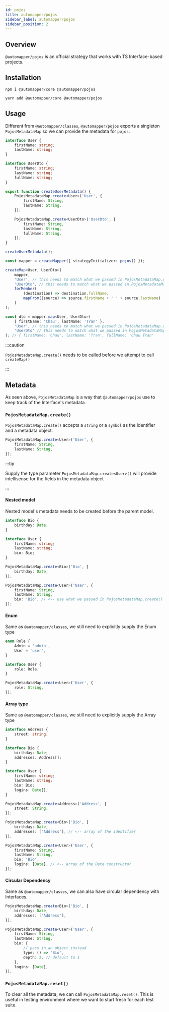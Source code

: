 ```yaml
---
id: pojos
title: automapper/pojos
sidebar_label: automapper/pojos
sidebar_position: 2
---
```


## Overview

`@automapper/pojos` is an official strategy that works with TS Interface-based projects.

## Installation

```shell
npm i @automapper/core @automapper/pojos
```

```shell
yarn add @automapper/core @automapper/pojos
```

## Usage

Different from `@automapper/classes`, `@automapper/pojos` exports a singleton `PojosMetadataMap` so we can provide the metadata for `pojos`.

```ts
interface User {
    firstName: string;
    lastName: string;
}

interface UserDto {
    firstName: string;
    lastName: string;
    fullName: string;
}

export function createUserMetadata() {
    PojosMetadataMap.create<User>('User', {
        firstName: String,
        lastName: String,
    });

    PojosMetadataMap.create<UserDto>('UserDto', {
        firstName: String,
        lastName: String,
        fullName: String,
    });
}

createUserMetadata();

const mapper = createMapper({ strategyInitializer: pojos() });

createMap<User, UserDto>(
    mapper,
    'User', // this needs to match what we passed in PojosMetadataMap.create()
    'UserDto', // this needs to match what we passed in PojosMetadataMap.create()
    forMember(
        (destination) => destination.fullName,
        mapFrom((source) => source.firstName + ' ' + source.lastName)
    )
);

const dto = mapper.map<User, UserDto>(
    { firstName: 'Chau', lastName: 'Tran' },
    'User', // this needs to match what we passed in PojosMetadataMap.create()
    'UserDto' // this needs to match what we passed in PojosMetadataMap.create()
); // { firstName: 'Chau', lastName: 'Tran', fullName: 'Chau Tran'
```

:::caution

`PojosMetadataMap.create()` needs to be called before we attempt to call `createMap()`

:::

## Metadata

As seen above, `PojosMetadataMap` is a way that `@automapper/pojos` use to keep track of the Interface's metadata.

### `PojosMetadataMap.create()`

`PojosMetadataMap.create()` accepts a `string` or a `symbol` as the identifier and a metadata object.

```ts
PojosMetadataMap.create<User>('User', {
    firstName: String,
    lastName: String,
});
```

:::tip

Supply the type parameter `PojosMetadataMap.create<User>()` will provide intellisense for the fields in the metadata object

:::

#### Nested model

Nested model's metadata needs to be created before the parent model.

```ts
interface Bio {
    birthday: Date;
}

interface User {
    firstName: string;
    lastName: string;
    bio: Bio;
}

PojosMetadataMap.create<Bio>('Bio', {
    birthday: Date,
});

PojosMetadataMap.create<User>('User', {
    firstName: String,
    lastName: String,
    bio: 'Bio', // <-- use what we passed in PojosMetadataMap.create() for Bio
});
```

#### Enum

Same as `@automapper/classes`, we still need to explicitly supply the Enum type

```ts
enum Role {
    Admin = 'admin',
    User = 'user',
}

interface User {
    role: Role;
}

PojosMetadataMap.create<User>('User', {
    role: String,
});
```

#### Array type

Same as `@automapper/classes`, we still need to explicitly supply the Array type

```ts
interface Address {
    street: string;
}

interface Bio {
    birthday: Date;
    addresses: Address[];
}

interface User {
    firstName: string;
    lastName: string;
    bio: Bio;
    logins: Date[];
}

PojosMetadataMap.create<Address>('Address', {
    street: String,
});

PojosMetadataMap.create<Bio>('Bio', {
    birthday: Date,
    addresses: ['Address'], // <-- array of the identifier
});

PojosMetadataMap.create<User>('User', {
    firstName: String,
    lastName: String,
    bio: 'Bio',
    logins: [Date], // <-- array of the Date constructor
});
```

#### Circular Dependency

Same as `@automapper/classes`, we can also have circular dependency with Interfaces.

```ts
PojosMetadataMap.create<Bio>('Bio', {
    birthday: Date,
    addresses: ['Address'],
});

PojosMetadataMap.create<User>('User', {
    firstName: String,
    lastName: String,
    bio: {
        // pass in an object instead
        type: () => 'Bio',
        depth: 2, // default to 1
    },
    logins: [Date],
});
```

### `PojosMetadataMap.reset()`

To clear all the metadata, we can call `PojosMetadataMap.reset()`. This is useful in testing environment where we want to start fresh for each test suite.
